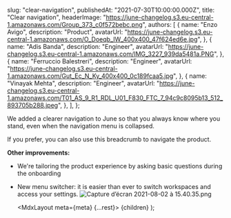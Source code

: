 
  slug: "clear-navigation",
  publishedAt: "2021-07-30T10:00:00.000Z",
  title: "Clear navigation",
  headerImage: "https://june-changelog.s3.eu-central-1.amazonaws.com/Group_373_c0f572bebc.png",
  authors: [
    {
      name: "Enzo Avigo",
      description: "Product",
      avatarUrl:
        "https://june-changelog.s3.eu-central-1.amazonaws.com/O_Doeqb_IW_400x400_47f624ed6e.jpg",
    },
    {
      name: "Adis Banda",
      description: "Engineer",
      avatarUrl: "https://june-changelog.s3.eu-central-1.amazonaws.com/IMG_3227_939da5481a.PNG",
    },
    {
      name: "Ferruccio Balestreri",
      description: "Engineer",
      avatarUrl:
        "https://june-changelog.s3.eu-central-1.amazonaws.com/Gut_Ec_N_Ky_400x400_0c189fcaa5.jpg",
    },
    {
      name: "Vinayak Mehta",
      description: "Engineer",
      avatarUrl:
        "https://june-changelog.s3.eu-central-1.amazonaws.com/T01_AS_9_R1_RDL_U01_F830_FTC_7_94c9c8095b13_512_893705b288.jpeg",
    },
  ],
};

We added a clearer navigation to June so that you always know where you stand, even when the navigation menu is collapsed.

If you prefer, you can also use this breadcrumb to navigate the product.

**Other improvements:**

- We're tailoring the product experience by asking basic questions during the onboarding
- New menu switcher: it is easier than ever to switch workspaces and access your settings.
  ![Capture d’écran 2021-08-02 à 15.40.35.png](https://june-changelog.s3.eu-central-1.amazonaws.com/Capture_d_ecran_2021_08_02_a_15_40_35_78894d50ab.png)

  <MdxLayout meta={meta} {...rest}>
    {children}
  </MdxLayout>
);
